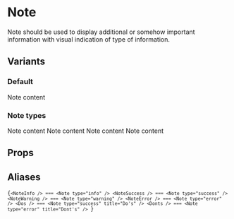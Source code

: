 
# Note

Note should be used to display additional or somehow important information with visual indication of type of information.

## Variants

### Default

<Preview>
  <Note title="Note title">Note content</Note>
</Preview>

### Note types

<Preview>
  <Note title="Info" type="info">
    Note content
  </Note>
  <Note title="Success" type="success">
    Note content
  </Note>
  <Note title="Warning" type="warning">
    Note content
  </Note>
  <Note title="Error" type="error">
    Note content
  </Note>
</Preview>

## Props

<ComponentDocs title="<Note />" component={Note} />

## Aliases

<Code inline={false} language="jsx">{`<NoteInfo /> === <Note type="info" />
<NoteSuccess /> === <Note type="success" />
<NoteWarning /> === <Note type="warning" />
<NoteError /> === <Note type="error" />
<Dos /> === <Note type="success" title="Do's" />
<Donts /> === <Note type="error" title="Dont's" />
`}</Code>
